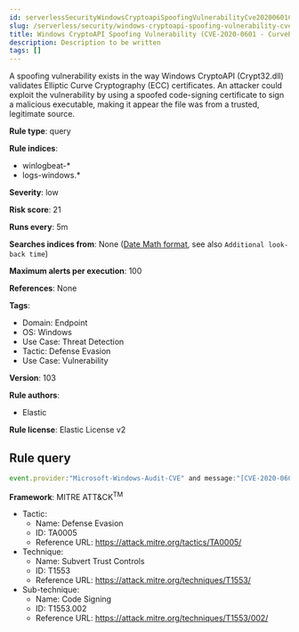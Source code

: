 ```yaml
---
id: serverlessSecurityWindowsCryptoapiSpoofingVulnerabilityCve20200601Curveball
slug: /serverless/security/windows-cryptoapi-spoofing-vulnerability-cve-2020-0601-curveball
title: Windows CryptoAPI Spoofing Vulnerability (CVE-2020-0601 - CurveBall)
description: Description to be written
tags: []
---
```


<div id="windows-cryptoapi-spoofing-vulnerability-cve-2020-0601-curveball"></div>

A spoofing vulnerability exists in the way Windows CryptoAPI (Crypt32.dll) validates Elliptic Curve Cryptography (ECC) certificates. An attacker could exploit the vulnerability by using a spoofed code-signing certificate to sign a malicious executable, making it appear the file was from a trusted, legitimate source.

**Rule type**: query

**Rule indices**: 

* winlogbeat-*
* logs-windows.*

**Severity**: low

**Risk score**: 21

**Runs every**: 5m

**Searches indices from**: None ([Date Math format](((ref))/common-options.html#date-math), see also <DocLink id="serverlessSecurityRulesUiCreate" section="set-the-rules-schedule">`Additional look-back time`</DocLink>)

**Maximum alerts per execution**: 100

**References**: None

**Tags**: 

* Domain: Endpoint
* OS: Windows
* Use Case: Threat Detection
* Tactic: Defense Evasion
* Use Case: Vulnerability

**Version**: 103

**Rule authors**: 

* Elastic

**Rule license**: Elastic License v2

## Rule query

```js
event.provider:"Microsoft-Windows-Audit-CVE" and message:"[CVE-2020-0601]" and host.os.type:windows

```

**Framework**: MITRE ATT&CK<sup>TM</sup>

* Tactic:
    * Name: Defense Evasion
    * ID: TA0005
    * Reference URL: https://attack.mitre.org/tactics/TA0005/
* Technique:
    * Name: Subvert Trust Controls
    * ID: T1553
    * Reference URL: https://attack.mitre.org/techniques/T1553/
* Sub-technique:
    * Name: Code Signing
    * ID: T1553.002
    * Reference URL: https://attack.mitre.org/techniques/T1553/002/

